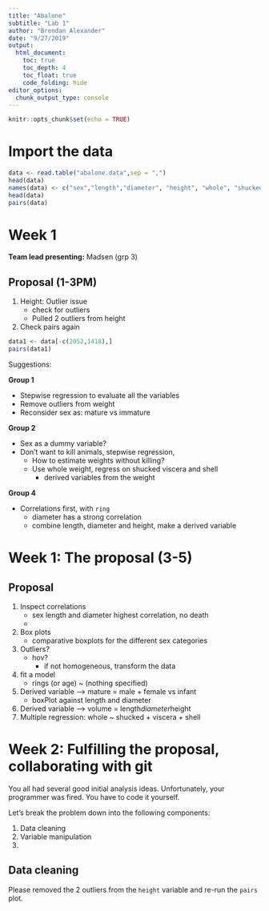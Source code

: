 ---
title: "Abalone"
subtitle: "Lab 1"
author: "Brendan Alexander"
date: "9/27/2019"
output: 
  html_document:
    toc: true
    toc_depth: 4
    toc_float: true
    code_folding: hide
editor_options: 
  chunk_output_type: console
---

```{r setup, include=FALSE}
knitr::opts_chunk$set(echo = TRUE)
```

# Import the data
```{r results=FALSE}
data <- read.table("abalone.data",sep = ",")
head(data)
names(data) <- c("sex","length","diameter", "height", "whole", "shucked", "viscera", "shell", "rings")
head(data)
pairs(data)
```

# Week 1

**Team lead presenting:** Madsen (grp 3)

## Proposal (1-3PM)

1. Height: Outlier issue
    - check for outliers
    - Pulled 2 outliers from height
1. Check pairs again
  

```{r}
data1 <- data[-c(2052,1418),]
pairs(data1)
```

Suggestions:

**Group 1**

- Stepwise regression to evaluate all the variables
- Remove outliers from weight
- Reconsider sex as: mature vs immature


**Group 2**

- Sex as a dummy variable?
- Don't want to kill animals, stepwise regression, 
    - How to estimate weights without killing?
    - Use whole weight, regress on shucked viscera and shell
        - derived variables from the weight
    
**Group 4**

- Correlations first, with `ring`
    - diameter has a strong correlation
    - combine length, diameter and height, make a derived variable

# Week 1: The proposal (3-5)

## Proposal


1. Inspect correlations
    - sex length and diameter highest correlation, no death
    - 
1. Box plots
    - comparative boxplots for the different sex categories
1. Outliers?
    - hov?
        - if not homogeneous, transform the data
1. fit a model
    - rings (or age) ~ (nothing specified)
1. Derived variable --> mature = male + female vs infant
    - boxPlot against length and diameter
1. Derived variable --> volume = length*diameter*height
1. Multiple regression: whole ~ shucked + viscera + shell


# Week 2: Fulfilling the proposal, collaborating with git

You all had several good initial analysis ideas.
Unfortunately, your programmer was fired.
You have to code it yourself.

Let's break the problem down into the following components:

1. Data cleaning
2. Variable manipulation
3. 

## Data cleaning

Please removed the 2 outliers from the `height` variable and re-run the `pairs` plot.




















